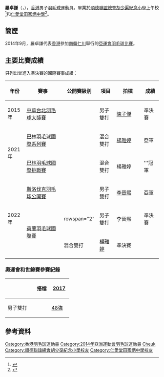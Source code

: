 {{noteTA|G1=Badminton}}
{{Infobox 羽球選手
| playername              = 羅卓謙
| image                   = 
| size                    = 
| caption                 = 
| birth_name              = 
| date_of_birth           = {{birth_date_and_age|1994|6|26}}<ref name="仁川亞運">{{en}}{{cite web|title=Profile - LAW Cheuk Him|url=https://www.incheon2014ag.org/Sports/Biographies/Athletes_Profile/?ParticCode=5120176&lang=en|publisher=2014年仁川亞運會官方網站|deadurl=yes|archiveurl=https://web.archive.org/web/20141007010147/https://www.incheon2014ag.org/Sports/Biographies/Athletes_Profile/?ParticCode=5120176&lang=en|archivedate=2014-10-07}}</ref>
| place_of_birth          = 
| height                  = {{height|m=1.85}}<ref name="仁川亞運"/>
| weight                  = {{weight|kg=76}}<ref name="仁川亞運"/>
| event                   = 男子雙打、混合雙打
| country                 = {{HKG}}
| years_started           = 
| handedness              = 
| coach                   = 
| highest_ranking         = 第26位（男雙-[[李晉熙_(羽毛球運動員)|李晉熙]]）
| date_of_highest_ranking = 2017年6月15日<ref name="highest-ranking">{{en}}[http://bwfcontent.tournamentsoftware.com/ranking/player.aspx?id=14416&player=148380 BWF World Ranking - Ranking of LAW Cheuk Him (62282)]</ref>
| current_ranking         = 第40位（男雙-[[李晉熙_(羽毛球運動員)|李晉熙]]）<br/>第406位（混雙-[[吳詠瑢|吳詠瑢]]）<br/>第823位（混雙-[[潘樂恩|潘樂恩]]）
| date_of_current_ranking = 2017年9月28日<ref>{{en}}[http://bwfcontent.tournamentsoftware.com/ranking/category.aspx?id=14416&category=474 BWF World Ranking - BWF世界排名榜 (9/28/2017) - Men's doubles] {{Wayback|url=http://bwfcontent.tournamentsoftware.com/ranking/category.aspx?id=14416&category=474 |date=20210106042954 }}</ref><ref>{{en}}[http://bwfcontent.tournamentsoftware.com/ranking/category.aspx?id=14416&category=476 BWF World Ranking - BWF世界排名榜 (9/28/2017) - Mixed doubles] {{Wayback|url=http://bwfcontent.tournamentsoftware.com/ranking/category.aspx?id=14416&category=476 |date=20210106063843 }}</ref>
| played                  = 32勝–59負（男雙）<br/>7勝–24負（混雙）
| titles                  = 
| bwf_profile             = C7B02685-E4B9-4BF9-97B0-3EF84253E427
| bwf_id                  = 62282
| updated                 = 2017年10月2日
}}
{{MedalTableTop}}
{{MedalSport | 男子[[羽毛球|羽毛球]]}}
{{MedalCountry | {{HKG}}}}
{{MedalBottom}}

'''羅卓謙'''（{{lang-en|'''LAW Cheuk Him'''}}，{{bd|1994年|6月26日||}}），[[香港|香港]]男子[[羽毛球|羽毛球]]運動員。畢業於[[順德聯誼總會胡少渠紀念小學|順德聯誼總會胡少渠紀念小學]]上午校<ref name="全港小學區際羽毛球比賽">{{Cite web |url=http://www.hkssf-nt.org.hk/district/primary/OSA/OSA-0506.htm |title=傑出運動員名錄 全港小學區際羽毛球比賽，2005年/2006年 |access-date=2018-08-26 |archive-date=2018-08-26 |archive-url=https://web.archive.org/web/20180826150056/http://www.hkssf-nt.org.hk/district/primary/OSA/OSA-0506.htm |dead-url=yes }}</ref>和[[仁愛堂田家炳中學|仁愛堂田家炳中學]]<ref name="準院士名單">{{Cite web |url=http://www.yottkp.edu.hk/CustomPage/20/1516_Performing_Arts.pdf |title=仁愛堂田家炳中學 全人教育 追求卓越，2015年/2016年 |access-date=2018-08-26 |archive-date=2018-08-26 |archive-url=https://web.archive.org/web/20180826150113/http://www.yottkp.edu.hk/CustomPage/20/1516_Performing_Arts.pdf |dead-url=no }}</ref>。

==簡歷==
2014年9月，羅卓謙代表[[2014年亞洲運動會中國香港代表團|香港]]參加[[南韓|南韓]][[仁川|仁川]]舉行的[[2014年亞洲運動會|亞運會]][[2014年亞洲運動會羽毛球比賽|羽毛球比賽]]。

==主要比賽成績==
只列出曾進入準決賽的國際賽事成績：
{| class=wikitable style="text-align:center; font-size:small;" 
!width="50"|年份
!width="180"|賽事
!width="80"|公開賽級別
!width="60"|項目
!width="120"|拍檔
!width="50"|成績
|-
!rowspan="1"|2015年
|[[2015年中華台北羽毛球大獎賽|中華台北羽毛球大獎賽]]
|{{BWFGP}}
|男子雙打
|[[陳子傑|陳子傑]]
|bgcolor="#b8860b"|準決賽
|-
!rowspan="2"|2021年
|[[2021年巴林羽毛球國際系列賽|巴林羽毛球國際系列賽]]
|{{BWFIS}}
|混合雙打
|[[楊雅婷|楊雅婷]]
|bgcolor="silver"|亞軍
|-
|[[2021年巴林羽毛球國際挑戰賽|巴林羽毛球國際挑戰賽]]
|{{BWFIC}}
|混合雙打
|楊雅婷
|bgcolor="gold"|'''冠軍
|-
!rowspan="3"|2022年
|[[2022年斯洛伐克羽毛球公開賽|斯洛伐克羽毛球公開賽]]
|{{BWFFS}}
|男子雙打
|[[李晉熙_(羽毛球運動員)|李晉熙]]
|bgcolor="silver"|亞軍
|-
|rowspan="2"|[[2022年荷蘭羽毛球國際賽|荷蘭羽毛球國際賽]]
|rowspan="2" {{BWFIS}}
|男子雙打
|李晉熙
|bgcolor="#b8860b"|準決賽
|-
|混合雙打
|[[楊雅婷|楊雅婷]]
|bgcolor="#b8860b"|準決賽
|}
{{BWF賽事級別索引}}

===奧運會和世錦賽參賽紀錄===
{| class=wikitable style="text-align:center; font-size:small;" 
!
!搭檔
!width="50"|[[2017年世界羽毛球錦標賽|2017]]
|-
!width="80"|男子雙打
|align="left"|{{nowrap|[[李晉熙_(羽毛球運動員)|李晉熙]]}}
|[[2017年世界羽毛球錦標賽男子雙打項目|48強]]
|}

==參考資料==
{{Reflist}}

{{DEFAULTSORT:LAW Cheuk Him}}
[[Category:香港羽毛球運動員|Category:香港羽毛球運動員]]
[[Category:2014年亞洲運動會羽毛球運動員|Category:2014年亞洲運動會羽毛球運動員]]
[[Category:羅姓|Cheuk]]
[[Category:順德聯誼總會胡少渠紀念小學校友|Category:順德聯誼總會胡少渠紀念小學校友]]
[[Category:仁愛堂田家炳中學校友|Category:仁愛堂田家炳中學校友]]